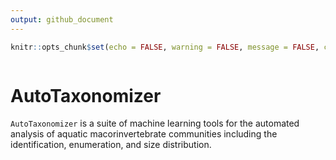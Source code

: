 ```yaml
---
output: github_document
---
```


```r
knitr::opts_chunk$set(echo = FALSE, warning = FALSE, message = FALSE, collapse = TRUE, comment = "#>")
```

```r

```

AutoTaxonomizer
=====

`AutoTaxonomizer` is a suite of machine learning tools for the automated analysis of aquatic macorinvertebrate communities including the identification, enumeration, and size distribution.

